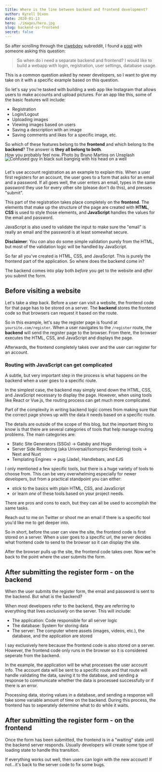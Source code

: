 ```yaml
---
title: Where is the line between backend and frontend development?
author: Kyrell Dixon
date: 2020-01-13
hero: ./images/hero.jpg
slug: backend-vs-frontend
secret: false
---
```


So after scrolling through the [r/webdev](https://www.reddit.com/r/webdev/) subreddit, I found a [post](https://www.reddit.com/r/webdev/comments/enq1jr/explain_the_web_stack_in_lamens_terms_to_a_low/fe3jska/) with someone asking this question:

> So when do i need a separate backend and frontend?
> I would like to build a webapp with login, registration, user settings, database usage.

This is a common question asked by newer developers, so I want to give my take on it with a specific example based on this question.

So let's say you're tasked with building a web app like Instagram that allows users to make accounts and upload pictures.
For an app like this, some of the basic features will include:

* Registration
* Login/Logout
* Uploading images
* Viewing images based on users
* Saving a description with an image
* Saving comments and likes for a specific image, etc.

So which of these features belong to the **frontend** and which belong to the **backend**? The answer is **they all belong to both**.

<div className="Image__Small">
  <img
    src="./images/confused-guy.jpg"
    title="Confused guy"
    alt="Confused guy in black suit banging with his head on a well"
  />
</div>

<figcaption style="margin: -30px 0 40px">How you probably feel now. Photo by Bruno Martins on Unsplash</figcaption>

Let's use account registration as an example to explain this.
When a user first registers for an account, the user goes to a form that asks for an email and a password.
If all goes well, the user enters an email, types in the same password they use for every other site (please don't do this), and presses "submit".

This part of the registration takes place completely on the **frontend**.
The elements that make up the structure of the page are created with **HTML**, **CSS** is used to style those elements, and **JavaScript** handles the values for the email
and password.

JavaScript is also used to validate the input to make sure the "email" is really an email and the password is at least somewhat secure.

**Disclaimer**: You *can* also do some simple validation purely from the HTML, but most of the validation logic will be handled by JavaScript.

So far all you've created is HTML, CSS, and JavaScript. This is purely the frontend part of the application. So where does the backend come in?

The backend comes into play both *before* you get to the website and *after* you submit the form.

## Before visiting a website

Let's take a step back. Before a user can visit a website, the frontend code for that page has to be stored on a server.
The **backend** stores the frontend code so that browsers can request it based on the route.

So in this example, let's say the register page is found at `yoursite.com/register`. When a user navigates to the `/register` route, 
the **backend** will send the register page to the browser. From there, the browser executes the HTML, CSS, and JavaScript and displays the page.

Afterwards, the frontend completely takes over and the user can register for an account.

### Routing with JavaScript can get complicated

A subtle, but very important step in the process is what happens on the backend when a user goes to a specific route.

In the simplest case, the backend may simply send down the HTML, CSS, and JavaScript necessary to display the page.
However, when using tools like React or Vue.js, the routing process can get much more complicated.

Part of the complexity in writing backend logic comes from making sure
that the correct page shows up with the data it needs based on a specific route.

The details are outside of the scope of this blog, but the important thing to know
is that there are several categories of tools that help manage routing problems. The main categories are:

* Static Site Generators (SSGs) -> Gatsby and Hugo
* Server Side Rendering (aka Universal/Isomorpic Rendering) tools -> Next and Nuxt
* Templating Engines -> pug (Jade), Handlebars, and EJS

I only mentioned a few specific tools, but there is a huge variety of tools to choose from.
This can be very overwhelming especially for newer developers, but from a practical standpoint you can either:

* stick to the basics with plain HTML, CSS, and JavaScript
* or learn *one* of these tools based on your project needs.

There are pros and cons to each, but they can all be used to accomplish the same tasks.

Reach out to me on Twitter or shoot me an email if there is a specific tool you'd like me to get deeper into.

So in short, before the user can view the site, the frontend code is first stored on a server. When a user goes to a specific url, the server decides what frontend code to send
to the browser so it can display the site.

After the browser pulls up the site, the frontend code takes over. Now we're back to the point where the user submits the form.

## After submitting the register form - on the backend

When the user submits the register form, the email and password is sent to the backend. But what *is* the backend?

When most developers refer to the backend, they are referring to everything that lives *exclusively* on the server. This will include:

* The application: Code responsible for all server logic
* The database: System for storing data 
* The server: The computer where assets (images, videos, etc.), the database, and the application are stored

I say exclusively here because the frontend code is also stored on a server.
However, the frontend code only runs in the browser so it is considered seperate from the backend.

In the example, the application will be what processes the user account info. The account data will be sent to a specific route and that route will handle validating
the data, saving it to the database, and sending a response to communicate whether the data is processed successfully or if there is an error.

Processing data, storing values in a database, and sending a response will take some variable amount of time on the backend.
During this process, the frontend has to seperately determine what to do while it waits.

## After submitting the register form - on the frontend

Once the form has been submitted, the frontend is in a "waiting" state until the backend server responds.
Usually developers will create some type of loading state to handle this transition.

If everything works out well, then users can login with the new account! If not...it's back to the server code to fix some bugs.

